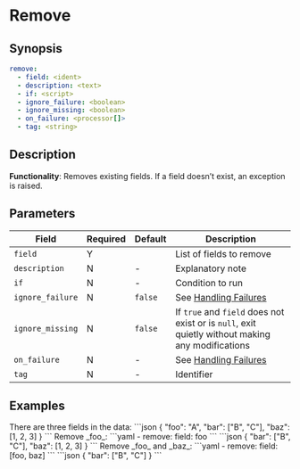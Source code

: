 # Remove

## Synopsis

```yaml {2}
remove:
  - field: <ident>
  - description: <text>
  - if: <script>
  - ignore_failure: <boolean>
  - ignore_missing: <boolean>
  - on_failure: <processor[]>
  - tag: <string>
```

## Description

**Functionality**: Removes existing fields. If a field doesn’t exist, an exception is raised.

## Parameters

|Field|Required|Default|Description|
|---|---|---|---|
|`field`|Y||List of fields to remove|
|`description`|N|-|Explanatory note|
|`if`|N|-|Condition to run|
|`ignore_failure`|N|`false`|See [Handling Failures](../handling-failures.mdx)|
|`ignore_missing`|N|`false`|If `true` and `field` does not exist or is `null`, exit quietly without making any modifications|
|`on_failure`|N|-|See [Handling Failures](../handling-failures.mdx)|
|`tag`|N|-|Identifier|

## Examples

<ExampleGrid>
  <CommentCol>
    There are three fields in the data:
  </CommentCol>
  <CodeCol>
    ```json
    {
      "foo": "A",
      "bar": ["B", "C"],
      "baz": [1, 2, 3]
    }
    ```
  </CodeCol>
  <CommentCol>
    Remove _foo_:
  </CommentCol>
  <CodeCol>
    ```yaml
    - remove:
      field: foo
    ```
    ```json
    {
      "bar": ["B", "C"],
      "baz": [1, 2, 3]
    }
    ```
  </CodeCol>

  <CommentCol>
    Remove _foo_ and _baz_:
  </CommentCol>
  <CodeCol>
    ```yaml
    - remove:
      field: [foo, baz]
    ```
    ```json
    {
      "bar": ["B", "C"]
    }
    ```
  </CodeCol>
</ExampleGrid>

